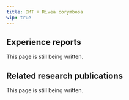 ---
title: DMT + Rivea corymbosa
wip: true
---

## Experience reports

This page is still being written.

## Related research publications

This page is still being written.

